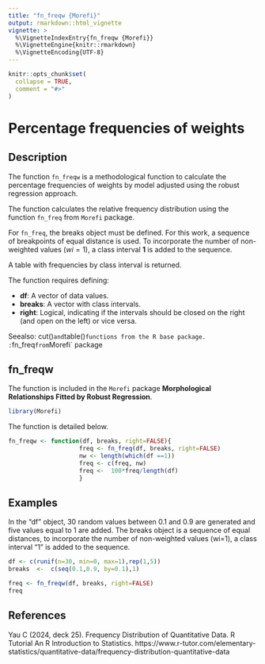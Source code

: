 ```yaml
---
title: "fn_freqw {Morefi}"
output: rmarkdown::html_vignette
vignette: >
  %\VignetteIndexEntry{fn_freqw {Morefi}}
  %\VignetteEngine{knitr::rmarkdown}
  %\VignetteEncoding{UTF-8}
---
```


```r
knitr::opts_chunk$set(
  collapse = TRUE,
  comment = "#>"
)
```

# Percentage frequencies of weights

## Description

The function `fn_freqw` is a methodological function to calculate the percentage frequencies of weights by model adjusted using the robust regression approach.

The function calculates the relative frequency distribution using the function `fn_freq` from `Morefi` package.

For `fn_freq`, the breaks object must be defined. For this work, a sequence of breakpoints of equal distance is used. To incorporate the number of non-weighted values $(w{i}=1)$, a class interval **1** is added to the sequence.


A table with frequencies by class interval is returned.


The function requires defining:

 * **df**: A vector of data values.  
 * **breaks**: A vector with class intervals.
 * **right**: Logical, indicating if the intervals should be closed on the right (and open on the left) or vice versa.


Seealso: cut()` and `table()` functions from the R base package.
       : `fn_freq` from `Morefi` package


## fn_freqw

The function is included in the `Morefi` package **Morphological Relationships 
Fitted by Robust Regression**.


```r
library(Morefi)
```


The function is detailed below.

```r
fn_freqw <- function(df, breaks, right=FALSE){
                    freq <- fn_freq(df, breaks, right=FALSE)
                    nw <- length(which(df ==1))
                    freq <- c(freq, nw)
                    freq <-  100*freq/length(df)
                    }
```


## Examples

 In the "df" object, 30 random values between 0.1 and 0.9 are generated and five values equal to 1 are added.
 The breaks object is a sequence of equal distances, to incorporate the number of non-weighted values (wi=1), a class interval "1" is added to the sequence.


```r
df <- c(runif(n=30, min=0, max=1),rep(1,5))
breaks  <-  c(seq(0.1,0.9, by=0.1),1)

freq <- fn_freqw(df, breaks, right=FALSE)
freq
```

## References

Yau C (2024, deck 25). Frequency Distribution of Quantitative
Data. R Tutorial An R Introduction to Statistics.
https://www.r-tutor.com/elementary-statistics/quantitative-data/frequency-distribution-quantitative-data
